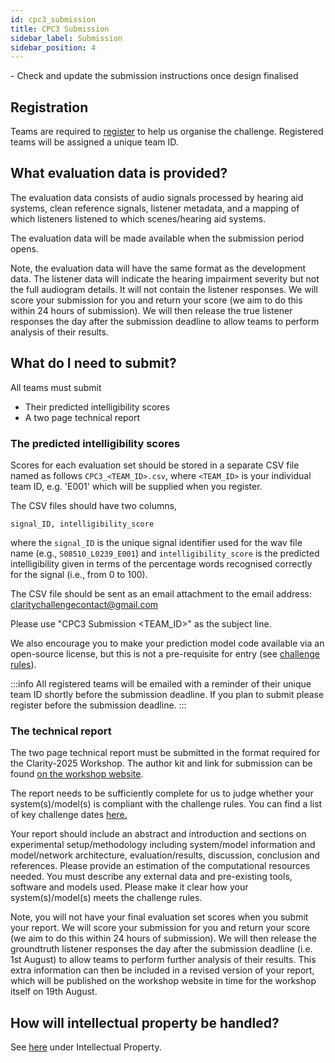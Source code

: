 ```yaml
---
id: cpc3_submission
title: CPC3 Submission
sidebar_label: Submission
sidebar_position: 4
---
```



<TodoBanner>
- Check and update the submission instructions once design finalised
</TodoBanner>

## Registration

Teams are required to [register](./cpc3_registration) to help us organise the challenge. Registered teams will be assigned a unique team ID.

## What evaluation data is provided?

The evaluation data consists of audio signals processed by hearing aid systems, clean reference signals, listener metadata, and a mapping of which listeners listened to which scenes/hearing aid systems.

The evaluation data will be made available when the submission period opens.

Note, the evaluation data will have the same format as the development data. The listener data will indicate the hearing impairment severity but not the full audiogram details. It will not contain the listener responses. We will score your submission for you and return your score (we aim to do this within 24 hours of submission). We will then release the true listener responses the day after the submission deadline to allow teams to perform analysis of their results.

## What do I need to submit?

All teams must submit

- Their predicted intelligibility scores
- A two page technical report

### The predicted intelligibility scores

Scores for each evaluation set should be stored in a separate CSV file named as follows  `CPC3_<TEAM_ID>.csv`, where `<TEAM_ID>` is your individual team ID, e.g. 'E001' which will be supplied when you register.

The CSV files should have two columns,

```csv
signal_ID, intelligibility_score
```

where the `signal_ID` is the unique signal identifier used for the wav file name (e.g., `S08510_L0239_E001`) and `intelligibility_score` is the predicted intelligibility given in terms of the percentage words recognised correctly for the signal (i.e., from 0 to 100).

The CSV file should be sent as an email attachment to the email address: [claritychallengecontact@gmail.com](mailto:claritychallengecontact@gmail.com)

Please use "CPC3 Submission &lt;TEAM_ID&gt;" as the subject line.

We also encourage you to make your prediction model code available via an open-source license, but this is not a pre-requisite for entry (see [challenge rules](./cpc3_rules#)).

:::info
All registered teams will be emailed with a reminder of their unique team ID shortly before the submission deadline. If you plan to submit please register before the submission deadline.
:::

### The technical report

The two page technical report must be submitted in the format required for the Clarity-2025 Workshop. The author kit and link for submission can be found [on the workshop website](https://claritychallenge.org/clarity2025-workshop/submissions.html).

The report needs to be sufficiently complete for us to judge whether your system(s)/model(s) is compliant with the challenge rules. You can find a list of key challenge dates [here.](../cpc3_dates)

Your report should include an abstract and introduction and sections on experimental setup/methodology including system/model information and model/network architecture, evaluation/results, discussion, conclusion and references. Please provide an estimation of the computational resources needed. You must describe any external data and pre-existing tools, software and models used. Please make it clear how your system(s)/model(s) meets the challenge rules.

Note, you will not have your final evaluation set scores when you submit your report. We will score your submission for you and return your score (we aim to do this within 24 hours of submission). We will then release the groundtruth listener responses the day after the submission deadline (i.e. 1st August) to allow teams to perform further analysis of their results. This extra information can then be included in a revised version of your report, which will be published on the workshop website in time for the workshop itself on 19th August.

## How will intellectual property be handled?

See [here](./cpc3_rules#intellectual-property) under Intellectual Property.
